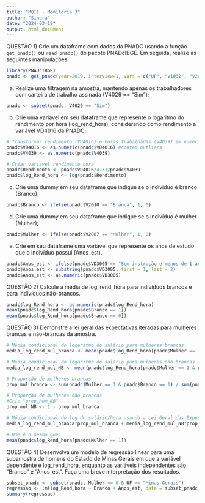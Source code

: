 ---
title: "MQII - Monitoria 3"
author: "Sinara"
date: "2024-03-19"
output: html_document
---

QUESTÃO 1) Crie um dataframe com dados da PNADC usando a função `get_pnadc()` ou `read_pnadc()` do pacote PNADcIBGE. Em seguida, realize as seguintes manipulações:
```{r}
library(PNADcIBGE)
pnadc <- get_pnadc(year=2019, interview=1, vars = c("UF", "V1032", "V2001", "V2007", "V2009", "V2010", "VD3005", "VD4016", "V4001", "V4028", "V4029", "V4032", "V4039"), design = FALSE)
```

(a) Realize uma filtragem na amostra, mantendo apenas os trabalhadores com carteira de trabalho assinada (V4029 == “Sim”);
```{r}
pnadc <- subset(pnadc, V4029 == "Sim")
```

(b) Crie uma variável em seu dataframe que represente o logaritmo do rendimento por hora (log_rend_hora), considerando como rendimento a variável VD4016 da PNADC;
```{r}
# Transformar rendimento (VD4016) e horas trabalhadas (V4039) em numeric
pnadc$VD4016 <- as.numeric(pnadc$VD4016) #contém outliers
pnadc$V4039 <- as.numeric(pnadc$V4039)

# Criar variável rendimento hora
pnadc$Rendimento <- pnadc$VD4016/4.33/pnadc$V4039
pnadc$log_Rend_hora <- log(pnadc$Rendimento)
```

(c) Crie uma dummy em seu dataframe que indique se o indivíduo é branco (Branco);
```{r}
pnadc$Branco <- ifelse(pnadc$V2010 == "Branca", 1, 0)
```

(d) Crie uma dummy em seu dataframe que indique se o indivíduo é mulher (Mulher);
```{r}
pnadc$Mulher <- ifelse(pnadc$V2007 == "Mulher", 1, 0)
```

(e) Crie em seu dataframe uma variável que represente os anos de estudo que o indivíduo possui (Anos_est).
```{r}
pnadc$Anos_est <- ifelse(pnadc$VD3005 == "Sem instrução e menos de 1 ano de estudo", 0, pnadc$VD3005)
pnadc$Anos_est <- substring(pnadc$VD3005, first = 1, last = 2)
pnadc$Anos_est <- as.numeric(pnadc$VD3005) 
```

QUESTÃO 2) Calcule a média de log_rend_hora para indivíduos brancos e para indivíduos não-brancos.
```{r}
pnadc$log_Rend_hora <- as.numeric(pnadc$log_Rend_hora) 
mean(pnadc$log_Rend_hora[pnadc$Branco == 1])
mean(pnadc$log_Rend_hora[pnadc$Branco == 0])
```

QUESTÃO 3) Demonstre a lei geral das expectativas iteradas para mulheres brancas e não-brancas da amostra.
```{r}
# Média condicional do logaritmo do salário para mulheres brancas
media_log_rend_mul_branca <- mean(pnadc$log_Rend_hora[pnadc$Mulher == 1 & pnadc$Branco == 1])

# Média condicional do logaritmo do salário para mulheres não brancas
media_log_rend_mul_NB <- mean(pnadc$log_Rend_hora[pnadc$Mulher == 1 & pnadc$Branco == 0])

# Proporção de mulheres brancas
prop_mul_branca <- sum(pnadc$Mulher == 1 & pnadc$Branco == 1) / sum(pnadc$Mulher == 1)

# Proporção de mulheres não brancas
#Crie "prop_hom_NB"
prop_mul_NB <- 1 - prop_mul_branca

# Média condicional do log do salário/hora usando a Lei Geral das Expectativas Iteradas
media_log_rend_mul_branca*prop_mul_branca + media_log_rend_mul_NB*prop_mul_NB

# Que é o mesmo que:
mean(pnadc$log_Rend_hora[pnadc$Mulher == 1])
```

QUESTÃO 4) Desenvolva um modelo de regressão linear para uma subamostra de homens do Estado de Minas Gerais em que a variável dependente é log_rend_hora, enquanto as variáveis independentes são "Branco" e "Anos_est". Faça uma breve interpretação dos resultados.
```{r}
subset_pnadc <- subset(pnadc, Mulher == 0 & UF == "Minas Gerais")
regressao <- lm(log_Rend_hora ~ Branco + Anos_est, data = subset_pnadc)
summary(regressao)
```